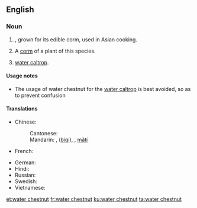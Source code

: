 ==English==
{{rfi}}
{{wikipedia|Eleocharis dulcis}}
{{wikispecies|Eleocharis dulcia}}
===Noun===
{{en-noun|head=[[water]] [[chestnut]]|~}}

# {{context|uncountable|lang=en}} {{taxlink|Eleocharis dulcis|species}}, grown for its edible corm, used in Asian cooking.
# {{context|countable|lang=en}} A [[corm]] of a plant of this species.
# [[water caltrop]].

====Usage notes====
* The usage of water chestnut for the [[water caltrop]] is best avoided, so as to prevent confusion

====Translations====
{{trans-top|Eleocharis dulcis}}
* Chinese:
*: Cantonese: {{t|yue|马蹄|tr=ma5 tai4|sc=Hani}}
*: Mandarin: {{t+|cmn|荸荠|sc=Hans}},{{t|cmn|荸薺|sc=Hant}} ([[bíqí]]), {{t+|cmn|马蹄|sc=Hans}}, {{t+|cmn|馬蹄|sc=Hant}} [[mǎtí]]
* French: {{t+|fr|châtaigne d'eau chinoise|f}}
{{trans-mid}}
* German: {{t|de|Wasserkastanie|f}}
* Hindi: {{t|hi|सिंघाड़ा|tr=siṅghāṛā|sc=Deva}}
* Russian: {{t|ru|болотница сладкая|f|tr=bolotnitsa sladkaya|sc=Cyrl}}
* Swedish: {{t|sv|vattenkastanj|c}}
* Vietnamese: {{t|vi|năn ngọt}}
{{trans-bottom}}

[[et:water chestnut]]
[[fr:water chestnut]]
[[ku:water chestnut]]
[[ta:water chestnut]]